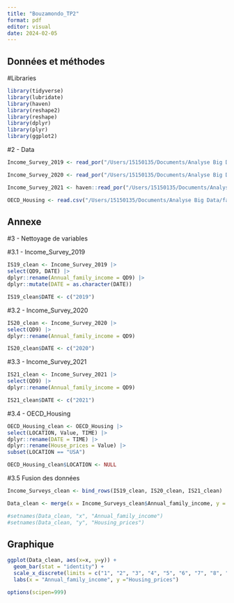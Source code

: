 ```yaml
---
title: "Bouzamondo_TP2"
format: pdf
editor: visual
date: 2024-02-05
---
```


## Données et méthodes

#Libraries

```r
library(tidyverse)
library(lubridate)
library(haven)
library(reshape2)
library(reshape)
library(dplyr)
library(plyr)
library(ggplot2)
```

#2 - Data

```r

Income_Survey_2019 <- read_por("/Users/15150135/Documents/Analyse Big Data/fas_1001/_tp/_tp2/MUP187_2019.por")

Income_Survey_2020 <- read_por("/Users/15150135/Documents/Analyse Big Data/fas_1001/_tp/_tp2/MUP187_2020.por")

Income_Survey_2021 <- haven::read_por("/Users/15150135/Documents/Analyse Big Data/fas_1001/_tp/_tp2/MUP187_2021.por")

OECD_Housing <- read.csv("/Users/15150135/Documents/Analyse Big Data/fas_1001/_tp/_tp2/OECD_Housing_Prices_Data.csv")
```

## Annexe

#3 - Nettoyage de variables

#3.1 - Income_Survey_2019

```r
IS19_clean <- Income_Survey_2019 |>
select(QD9, DATE) |>
dplyr::rename(Annual_family_income = QD9) |>
dplyr::mutate(DATE = as.character(DATE))
```

```r
IS19_clean$DATE <- c("2019")
```

#3.2 - Income_Survey_2020

```r
IS20_clean <- Income_Survey_2020 |>
select(QD9) |>
dplyr::rename(Annual_family_income = QD9) 
```

```r
IS20_clean$DATE <- c("2020")
```

#3.3 - Income_Survey_2021

```r
IS21_clean <- Income_Survey_2021 |>
select(QD9) |>
dplyr::rename(Annual_family_income = QD9) 
```

```r
IS21_clean$DATE <- c("2021")
```

#3.4 - OECD_Housing

```r
OECD_Housing_clean <- OECD_Housing |>
select(LOCATION, Value, TIME) |>
dplyr::rename(DATE = TIME) |>
dplyr::rename(House_prices = Value) |>
subset(LOCATION == "USA")
```

```r
OECD_Housing_clean$LOCATION <- NULL
```

#3.5 Fusion des données

```r
Income_Surveys_clean <- bind_rows(IS19_clean, IS20_clean, IS21_clean)

```

```r
Data_clean <- merge(x = Income_Surveys_clean$Annual_family_income, y = OECD_Housing_clean$House_prices)
```

```r
#setnames(Data_clean, "x", "Annual_family_income")
#setnames(Data_clean, "y", "Housing_prices")
```

## Graphique

```r
ggplot(Data_clean, aes(x=x, y=y)) + 
  geom_bar(stat = "identity") + 
  scale_x_discrete(limits = c("1", "2", "3", "4", "5", "6", "7", "8", "9")) +
  labs(x = "Annual_family_income", y ="Housing_prices")

options(scipen=999)
```
